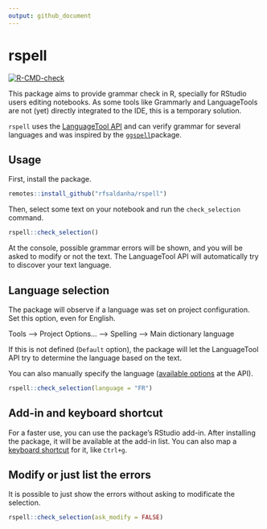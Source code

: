 ```yaml
---
output: github_document
---
```


# rspell

<!-- badges: start -->
[![R-CMD-check](https://github.com/rfsaldanha/rspell/actions/workflows/R-CMD-check.yaml/badge.svg)](https://github.com/rfsaldanha/rspell/actions/workflows/R-CMD-check.yaml)
<!-- badges: end -->

This package aims to provide grammar check in R, specially for RStudio users editing notebooks. As some tools like Grammarly and LanguageTools are not (yet) directly integrated to the IDE, this is a temporary solution.

`rspell` uses the [LanguageTool API](https://languagetool.org/http-api/) and can verify grammar for several languages and was inspired by the [`ggspell`](https://github.com/nicucalcea/ggspell)package.

## Usage

First, install the package.

```r
remotes::install_github("rfsaldanha/rspell")
```

Then, select some text on your notebook and run the `check_selection` command.

```r
rspell::check_selection()
```

At the console, possible grammar errors will be shown, and you will be asked to modify or not the text. The LanguageTool API will automatically try to discover your text language.

## Language selection

The package will observe if a language was set on project configuration. Set this option, even for English.

Tools --> Project Options... --> Spelling --> Main dictionary language

If this is not defined (`Default` option), the package will let the LanguageTool API try to determine the language based on the text.

You can also manually specify the language ([available options](https://api.languagetoolplus.com/v2/languages) at the API).

```r
rspell::check_selection(language = "FR")
```

## Add-in and keyboard shortcut

For a faster use, you can use the package's RStudio add-in. After installing the package, it will be available at the add-in list. You can also map a [keyboard shortcut](https://support.posit.co/hc/en-us/articles/206382178-Customizing-Keyboard-Shortcuts-in-the-RStudio-IDE) for it, like `Ctrl+g`.

## Modify or just list the errors

It is possible to just show the errors without asking to modificate the selection.

```r
rspell::check_selection(ask_modify = FALSE)
```



